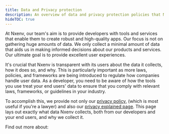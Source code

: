 ```yaml
---
title: Data and Privacy protection
description: An overview of data and privacy protection policies that Nxenv offers.
hideTOC: true
---
```



At Nxenv, our team's aim is to provide developers with tools and services that enable them to create robust and high-quality apps. Our focus is not on gathering huge amounts of data. We only collect a minimal amount of data that aids us in making informed decisions about our products and services. Our ultimate goal is to provide excellent user experiences.

It's crucial that Nxenv is transparent with its users about the data it collects, how it does so, and why. This is particularly important as more laws, policies, and frameworks are being introduced to regulate how companies handle user data. As a developer, you need to be aware of how the tools you use treat your end users' data to ensure that you comply with relevant laws, frameworks, or guidelines in your industry.

To accomplish this, we provide not only our [privacy policy](https://nxenv.dev/privacy), (which is most useful if you're a lawyer) and also our [privacy explained page](https://nxenv.dev/privacy-explained). This page lays out exactly what data Nxenv collects, both from our developers and your end users, and why we collect it.

Find out more about:

<BoxLink title="GDPR compliance and Nxenv" href="/regulatory-compliance/gdpr/" />

<BoxLink title="HIPPA compliance and Nxenv" href="/regulatory-compliance/hipaa/" />

<BoxLink title="Privacy Shield and Nxenv" href="/regulatory-compliance/privacy-shield/" />
